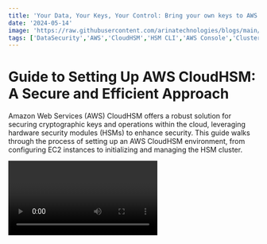 ```yaml
---
title: 'Your Data, Your Keys, Your Control: Bring your own keys to AWS CloudHSM - Part 1'
date: '2024-05-14'
image: 'https://raw.githubusercontent.com/arinatechnologies/blogs/main/images/HSM%201.web'
tags: ['DataSecurity','AWS','CloudHSM','HSM CLI','AWS Console','Cluster Configuration','VPC','Manage Keys','Crypto Operations']
---
```


# Guide to Setting Up AWS CloudHSM: A Secure and Efficient Approach

Amazon Web Services (AWS) CloudHSM offers a robust solution for securing cryptographic keys and operations within the cloud, leveraging hardware security modules (HSMs) to enhance security. This guide walks through the process of setting up an AWS CloudHSM environment, from configuring EC2 instances to initializing and managing the HSM cluster.

<Video id="eWqvLaBWFvk" title="Your Data, Your Keys, Your Control: Bring your own keys to AWS CloudHSM - Part 1"/>

## Initial Setup: EC2 and CloudHSM Cluster

### EC2 Configuration
- **Instance Selection**: Start by provisioning an Amazon EC2 instance, choosing either a `t2.micro` or `t2.small` with Amazon Linux 2.
- **VPC Configuration**: Ensure that the EC2 instance is set up within the same Virtual Private Cloud (VPC) as the intended CloudHSM cluster to facilitate seamless connectivity.

### CloudHSM Cluster Creation
- **Access AWS Console**: Navigate to the CloudHSM section within the AWS Console and start the process by selecting "Create Cluster".
- **VPC and AZ Selection**: Choose the appropriate VPC and for simplicity in this setup, select only one Availability Zone (AZ), though typically two is recommended for better resilience.
- **Cluster Configuration**: After providing necessary configurations like backups and tags, create the cluster. Once created, the cluster status will initially show as Uninitialized.

## Initializing the CloudHSM Cluster

### Key Management
- **Generate Key Pair**: Before initializing, generate a new RSA key pair referred to as the customer key pair. This involves creating a private key and a corresponding self-signed certificate using OpenSSL commands.

### Cluster Initialization
- **CSR Process**: Navigate to the 'Initialize' action in the CloudHSM console and create an HSM instance in your cluster. You will need to download a Certificate Signing Request (CSR).
- **Sign CSR**: Use the previously generated private key to sign the CSR. This confirms your ownership of the HSM cluster.

```bash
openssl x509 -req -days 3652 -in <Cluster_ID>_ClusterCsr.csr \
    -CA customerCA.crt -CAkey customerCA.key -CAcreateserial \
    -out <Cluster_ID>_CustomerHsmCertificate.crt
```

### Upload Certificates
- **Finalizing Initialization**: Back in the AWS CloudHSM console, upload the signed cluster certificate and your issuing certificate. After uploading, finalize the initialization.

## Activating the Cluster

Once initialized, configure the issuing certificate on each EC2 instance connecting to the cluster to enable the cluster's activation.

```bash
/opt/cloudhsm/bin/cloudhsm-cli interactive
cluster activate
```

## Configuring HSM CLI and User Management

### HSM CLI Setup
- **Install CLI**: Download and install the CloudHSM CLI tools on your EC2 instance.

```bash
wget https://s3.amazonaws.com/cloudhsmv2-software/CloudHsmClient/EL7/cloudhsm-cli-latest.el7.x86_64.rpm
sudo yum install ./cloudhsm-cli-latest.el7.x86_64.rpm
```

### User Setup
- **Create Admin User**: Utilize the HSM CLI to create an admin user. Once the admin user is set up, log in and start managing the HSM cluster.

```bash
user create --username admin --role admin
login --username admin --role admin
```

### Crypto User Creation
- **Manage Keys and Crypto Operations**: Create crypto users (CUs) who will manage and use cryptographic keys. Each CU can create, delete, share, import, and export keys, and perform cryptographic operations like encryption and decryption.

## Conclusion

AWS CloudHSM provides a secure platform for cryptographic operations in the cloud. By following these detailed steps, you can set up your CloudHSM cluster, manage keys and users, and ensure high security and compliance with organizational standards. This setup not only enhances security but also provides a scalable solution for managing cryptographic keys and operations efficiently.
